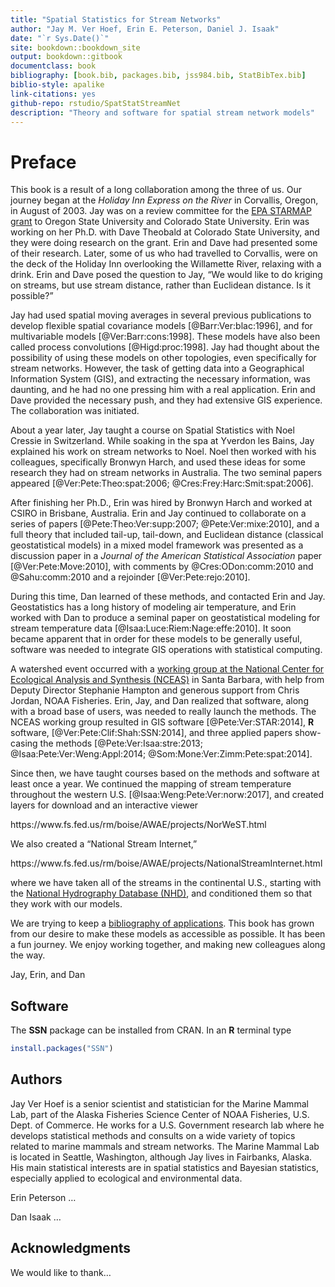 ```yaml
--- 
title: "Spatial Statistics for Stream Networks"
author: "Jay M. Ver Hoef, Erin E. Peterson, Daniel J. Isaak"
date: "`r Sys.Date()`"
site: bookdown::bookdown_site
output: bookdown::gitbook
documentclass: book
bibliography: [book.bib, packages.bib, jss984.bib, StatBibTex.bib]
biblio-style: apalike
link-citations: yes
github-repo: rstudio/SpatStatStreamNet
description: "Theory and software for spatial stream network models"
---
```


# Preface {-}

This book is a result of a long collaboration among the three of us. Our journey began at the _Holiday Inn Express on the River_ in Corvallis, Oregon, in August of 2003.  Jay was on a review committee for the [EPA STARMAP grant](https://cfpub.epa.gov/ncer_abstracts/index.cfm/fuseaction/display.abstractDetail/abstract/7821/report/0) to Oregon State University and Colorado State University.  Erin was working on her Ph.D. with Dave Theobald at Colorado State University, and they were doing research on the grant. Erin and Dave had presented some of their research.  Later, some of us who had travelled to Corvallis, were on the deck of the Holiday Inn overlooking the Willamette River, relaxing with a drink. Erin and Dave posed the question to Jay, "We would like to do kriging on streams, but use stream distance, rather than Euclidean distance.  Is it possible?"

Jay had used spatial moving averages in several previous publications to develop flexible spatial covariance models [@Barr:Ver:blac:1996], and for multivariable models [@Ver:Barr:cons:1998]. These models have also been called process convolutions [@Higd:proc:1998]. Jay had thought about the possibility of using these models on other topologies, even specifically for stream networks.  However, the task of getting data into a Geographical Information System (GIS), and extracting the necessary information, was daunting, and he had no one pressing him with a real application.  Erin and Dave provided the necessary push, and they had extensive GIS experience.  The collaboration was initiated.

About a year later, Jay taught a course on Spatial Statistics with Noel Cressie in Switzerland.  While soaking in the spa at Yverdon les Bains, Jay explained his work on stream networks to Noel.  Noel then worked with his colleagues, specifically Bronwyn Harch, and used these ideas for some research they had on stream networks in Australia.  The two seminal papers appeared [@Ver:Pete:Theo:spat:2006; @Cres:Frey:Harc:Smit:spat:2006].

After finishing her Ph.D., Erin was hired by Bronwyn Harch and worked at CSIRO in Brisbane, Australia.  Erin and Jay continued to collaborate on a series of papers [@Pete:Theo:Ver:supp:2007; @Pete:Ver:mixe:2010], and a full theory that included tail-up, tail-down, and Euclidean distance (classical geostatistical models) in a mixed model framework was presented as a discussion paper in a _Journal of the American Statistical Association_ paper [@Ver:Pete:Move:2010], with comments by @Cres:ODon:comm:2010 and @Sahu:comm:2010 and a rejoinder [@Ver:Pete:rejo:2010].

During this time, Dan learned of these methods, and contacted Erin and Jay.  Geostatistics has a long history of modeling air temperature, and Erin worked with Dan to produce a seminal paper on geostatistical modeling for stream temperature data [@Isaa:Luce:Riem:Nage:effe:2010].  It soon became apparent that in order for these models to be generally useful, software was needed to integrate GIS operations with statistical computing.

A watershed event occurred with a [working group at the National Center for Ecological Analysis and Synthesis (NCEAS)](https://www.nceas.ucsb.edu/featured/peterson) in Santa Barbara, with help from Deputy Director Stephanie Hampton and generous support from Chris Jordan, NOAA Fisheries.  Erin, Jay, and Dan realized that software, along with a broad base of users, was needed to really launch the methods. The NCEAS working group resulted in GIS software [@Pete:Ver:STAR:2014], **R** software, [@Ver:Pete:Clif:Shah:SSN:2014], and three applied papers show-casing the methods [@Pete:Ver:Isaa:stre:2013; @Isaa:Pete:Ver:Weng:Appl:2014; @Som:Mone:Ver:Zimm:Pete:spat:2014].

Since then, we have taught courses based on the methods and software at least once a year.  We continued the mapping of stream temperature throughout the western U.S. [@Isaa:Weng:Pete:Ver:norw:2017], and created layers for download and an interactive viewer

https://www.fs.fed.us/rm/boise/AWAE/projects/NorWeST.html

We also created a "National Stream Internet,"

https://www.fs.fed.us/rm/boise/AWAE/projects/NationalStreamInternet.html

where we have taken all of the streams in the continental U.S., starting with the [National Hydrography Database (NHD)](https://www.usgs.gov/core-science-systems/ngp/national-hydrography), and conditioned them so that they work with our models. 

We are trying to keep a [bibliography of applications](https://www.fs.fed.us/rm/boise/AWAE/projects/NationalStreamInternet/SSN_Bibliography.html). This book has grown from our desire to make these models as accessible as possible.  It has been a fun journey.  We enjoy working together, and making new colleagues along the way.

Jay, Erin, and Dan

## Software {-}

The **SSN** package can be installed from CRAN.  In an **R** terminal type

```r
install.packages("SSN")
```

## Authors {-}

Jay Ver Hoef is a senior scientist and statistician for the Marine Mammal Lab, part of the Alaska Fisheries Science Center of NOAA Fisheries, U.S. Dept. of Commerce. He works for a U.S. Government research lab where he develops statistical methods and consults on a wide variety of topics related to marine mammals and stream networks. The Marine Mammal Lab is located in Seattle, Washington, although Jay lives in Fairbanks, Alaska.  His main statistical interests are in spatial statistics and Bayesian statistics, especially applied to ecological and environmental data.

Erin Peterson ...

Dan Isaak ...

## Acknowledgments {-}

We would like to thank...